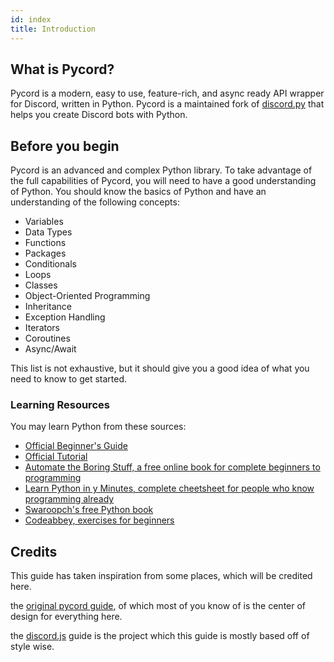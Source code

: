 ```yaml
---
id: index
title: Introduction
---
```

## What is Pycord?
Pycord is a modern, easy to use, feature-rich, and async ready API wrapper for Discord, written in Python. Pycord is a maintained fork of [discord.py](https://github.com/Rapptz/discord.py) that helps you create Discord bots with Python.


## Before you begin

Pycord is an advanced and complex Python library. To take advantage of the full capabilities of Pycord, you will need to have a good understanding of Python. You should know the basics of Python and have an understanding of the following concepts:

* Variables
* Data Types
* Functions
* Packages
* Conditionals
* Loops
* Classes
* Object-Oriented Programming
* Inheritance
* Exception Handling
* Iterators
* Coroutines
* Async/Await

This list is not exhaustive, but it should give you a good idea of what you need to know to get started.

### Learning Resources

You may learn Python from these sources:

* [Official Beginner's Guide](https://wiki.python.org/moin/BeginnersGuide)
* [Official Tutorial](https://docs.python.org/3/tutorial/)
* [Automate the Boring Stuff, a free online book for complete beginners to programming](https://automatetheboringstuff.com/)
* [Learn Python in y Minutes, complete cheetsheet for people who know programming already](https://learnxinyminutes.com/docs/python3/)
* [Swaroopch's free Python book](http://python.swaroopch.com/)
* [Codeabbey, exercises for beginners](http://www.codeabbey.com/)

## Credits
This guide has taken inspiration from some places, which will be credited here.

the [original pycord guide](https://namantech.me/pycord), of which most of you know of is the center of design for everything here.

the [discord.js](discordjs.guide) guide is the project which this guide is mostly based off of style wise.
